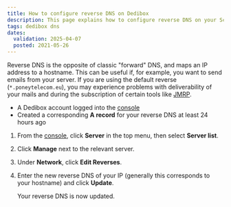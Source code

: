 ```yaml
---
title: How to configure reverse DNS on Dedibox
description: This page explains how to configure reverse DNS on your Scaleway Dedibox server
tags: dedibox dns
dates:
  validation: 2025-04-07
  posted: 2021-05-26
---
```




Reverse DNS is the opposite of classic "forward" DNS, and maps an IP address to a hostname. This can be useful if, for example, you want to send emails from your server. If you are using the default reverse (`*.poneytelecom.eu`), you may experience problems with deliverability of your mails and during the subscription of certain tools like [JMRP](https://postmaster.live.com/snds/JMRP.aspx).

<Requirements />

- A Dedibox account logged into the [console](https://console.online.net)
- Created a corresponding **A record** for your reverse DNS at least 24 hours ago

1. From the [console](https://console.online.net), click **Server** in the top menu, then select **Server list**.
    <Lightbox image={image} alt="" />
2. Click **Manage** next to the relevant server.
3. Under **Network**, click **Edit Reverses**.
    <Lightbox image={image2} alt="" />
4. Enter the new reverse DNS of your IP (generally this corresponds to your hostname) and click **Update**.
    <Lightbox image={image3} alt="" />

    Your reverse DNS is now updated.


